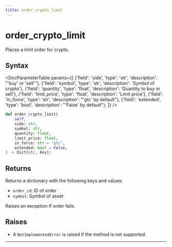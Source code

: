 ```yaml
---
title: order_crypto_limit
---
```


# order_crypto_limit

Places a limit order for crypto.

## Syntax

<DocParameterTable params={[
    {'field': 'side', 'type': 'str', 'description': "'buy' or 'sell'"},
    {'field': 'symbol', 'type': 'str', 'description': 'Symbol of crypto'},
    {'field': 'quantity', 'type': 'float', 'description': 'Quantity to buy or sell'},
    {'field': 'limit_price', 'type': 'float', 'description': 'Limit price'},
    {'field': 'in_force', 'type': 'str', 'description': "'gtc' by default"},
    {'field': 'extended', 'type': 'bool', 'description': "'False' by default"},
]} />

```python
def order_crypto_limit(
    self,
    side: str,
    symbol: str,
    quantity: float,
    limit_price: float,
    in_force: str = "gtc",
    extended: bool = False,
) -> Dict[str, Any]:
```

## Returns

Returns a dictionary with the following keys and values:
- `order_id`: ID of order
- `symbol`: Symbol of asset

Raises an exception if order fails.

## Raises
- A `NotImplementedError` is raised if the method is not supported.
---
